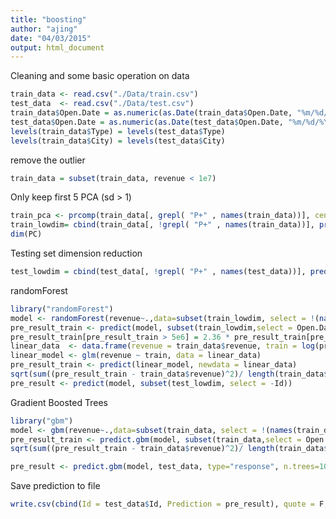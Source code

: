 ```yaml
---
title: "boosting"
author: "ajing"
date: "04/03/2015"
output: html_document
---
```


Cleaning and some basic operation on data
```r
train_data <- read.csv("./Data/train.csv")
test_data  <- read.csv("./Data/test.csv")
train_data$Open.Date = as.numeric(as.Date(train_data$Open.Date, "%m/%d/%Y"))
test_data$Open.Date = as.numeric(as.Date(test_data$Open.Date, "%m/%d/%Y"))
levels(train_data$Type) = levels(test_data$Type)
levels(train_data$City) = levels(test_data$City)
```

remove the outlier
```r
train_data = subset(train_data, revenue < 1e7)
```

Only keep first 5 PCA (sd > 1)
```r
train_pca <- prcomp(train_data[, grepl( "P+" , names(train_data))], center = TRUE, scale = TRUE) 
train_lowdim= cbind(train_data[, !grepl( "P+" , names(train_data))], predict(train_pca)[,1:5])
dim(PC)
```

Testing set dimension reduction
```r
test_lowdim = cbind(test_data[, !grepl( "P+" , names(test_data))], predict(train_pca, newdata = test_data[, grepl( "P+" , names(test_data))])[,1:5])
```



randomForest
```r
library("randomForest")
model <- randomForest(revenue~.,data=subset(train_lowdim, select = !(names(train_lowdim) %in% c("Id", "City"))), importance = T, ntree = 200, maxnodes = 20)
pre_result_train <- predict(model, subset(train_lowdim,select = Open.Date:PC5))
pre_result_train[pre_result_train > 5e6] = 2.36 * pre_result_train[pre_result_train > 5e6] - 5.724e+06
linear_data  <- data.frame(revenue = train_data$revenue, train = log(pre_result_train))
linear_model <- glm(revenue ~ train, data = linear_data)
pre_result_train <- predict(linear_model, newdata = linear_data)
sqrt(sum((pre_result_train - train_data$revenue)^2)/ length(train_data$revenue))
pre_result <- predict(model, subset(test_lowdim, select = -Id))
```

Gradient Boosted Trees

```r
library("gbm")
model <- gbm(revenue~.,data=subset(train_data, select = !(names(train_data) %in% c("Id", "City"))), n.trees=1000, interaction.depth=2)
pre_result_train <- predict.gbm(model, subset(train_data,select = Open.Date:P37), type="response", n.trees = 1000)
sqrt(sum((pre_result_train - train_data$revenue)^2)/ length(train_data$revenue))

pre_result <- predict.gbm(model, test_data, type="response", n.trees=100)
```



Save prediction to file
```r
write.csv(cbind(Id = test_data$Id, Prediction = pre_result), quote = F, row.names = F, file = "./predict_result.csv")
```

